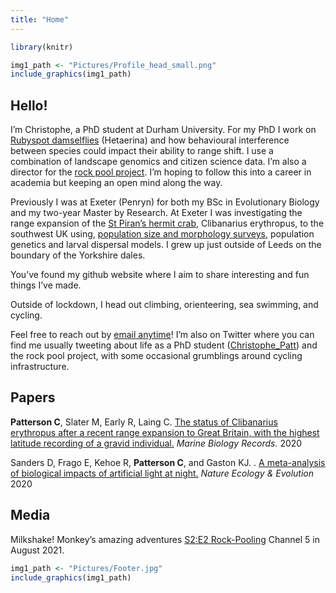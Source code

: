 ```yaml
---
title: "Home"
---
```

```r
library(knitr)
```

```r
img1_path <- "Pictures/Profile_head_small.png"
include_graphics(img1_path)
```

## Hello!

I'm Christophe, a PhD student at Durham University. For my PhD I work on [Rubyspot damselflies](https://www.inaturalist.org/projects/smoky-rubyspots) (Hetaerina) and how behavioural interference between species could impact their ability to range shift. I use a combination of landscape genomics and citizen science data. I'm also a director for the [rock pool project](https://www.therockpoolproject.co.uk/). I'm hoping to follow this into a career in academia but keeping an open mind along the way.

Previously I was at Exeter (Penryn) for both my BSc in Evolutionary Biology and my two-year Master by Research. At Exeter I was investigating the range expansion of the [St Piran’s hermit crab](https://www.therockpoolproject.co.uk/st-pirans-hermit-crab/), Clibanarius erythropus, to the southwest UK using, [population size and morphology surveys](https://mbr.biomedcentral.com/articles/10.1186/s41200-020-00186-1), population genetics and larval dispersal models. I grew up just outside of Leeds on the boundary of the Yorkshire dales.

You've found my github website where I aim to share interesting and fun things I've made.

Outside of lockdown, I head out climbing, orienteering, sea swimming, and cycling.

Feel free to reach out by [email anytime](http://www.conservationecology.org/christophe-patterson.html)! I'm also on Twitter where you can find me usually tweeting about life as a PhD student ([Christophe_Patt ](https://twitter.com/Christophe_Patt)) and the rock pool project, with some occasional grumblings around cycling infrastructure.

## Papers

**Patterson C**, Slater M, Early R, Laing C. [The status of Clibanarius erythropus after a recent range expansion to Great Britain, with the highest latitude recording of a gravid individual.](https://mbr.biomedcentral.com/articles/10.1186/s41200-020-00186-1) *Marine Biology Records.* 2020

Sanders D, Frago E, Kehoe R, **Patterson C**, and Gaston KJ. . [A meta-analysis of biological impacts of artificial light at night.](https://www.nature.com/articles/s41559-020-01322-x) *Nature Ecology & Evolution* 2020

## Media

Milkshake! Monkey’s amazing adventures [S2:E2 Rock-Pooling](https://www.my5.tv/milkshake-monkey-s-amazing-adventures/season-2/rock-pooling) Channel 5 in August 2021.

```r
img1_path <- "Pictures/Footer.jpg"
include_graphics(img1_path)
```
